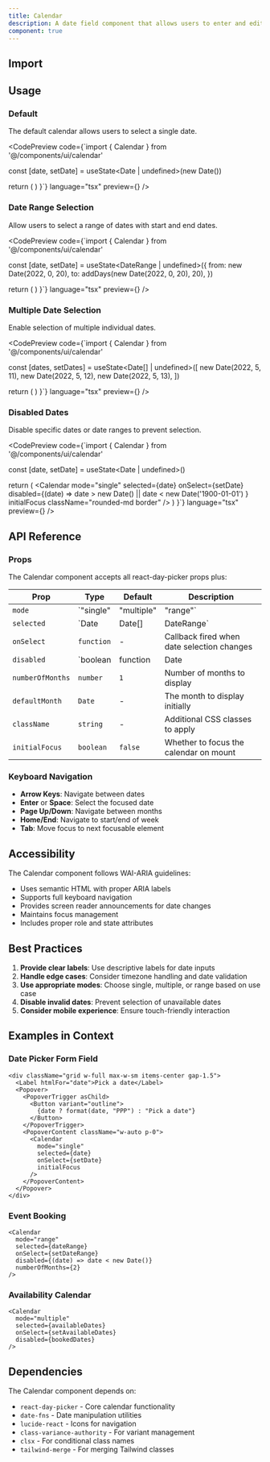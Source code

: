 ```yaml
---
title: Calendar
description: A date field component that allows users to enter and edit date.
component: true
---
```


## Import

<CodePreview code="import { Calendar } from '@/components/ui/calendar'" language="tsx" />

## Usage

### Default

The default calendar allows users to select a single date.

<CodePreview 
  code={`import { Calendar } from '@/components/ui/calendar'

  const [date, setDate] = useState<Date | undefined>(new Date())

  return (
    <Calendar
      mode="single"
      selected={date}
      onSelect={setDate}
      className="rounded-md border"
    />
  )
}`} 
  language="tsx" 
  preview={<CalendarDefault />} 
/>

### Date Range Selection

Allow users to select a range of dates with start and end dates.

<CodePreview 
  code={`import { Calendar } from '@/components/ui/calendar'

  const [date, setDate] = useState<DateRange | undefined>({
    from: new Date(2022, 0, 20),
    to: addDays(new Date(2022, 0, 20), 20),
  })

  return (
    <Calendar
      mode="range"
      defaultMonth={date?.from}
      selected={date}
      onSelect={setDate}
      numberOfMonths={2}
      className="rounded-md border"
    />
  )
}`} 
  language="tsx" 
  preview={<CalendarRange />} 
/>

### Multiple Date Selection

Enable selection of multiple individual dates.

<CodePreview 
  code={`import { Calendar } from '@/components/ui/calendar'

  const [dates, setDates] = useState<Date[] | undefined>([
    new Date(2022, 5, 11),
    new Date(2022, 5, 12),
    new Date(2022, 5, 13),
  ])

  return (
    <Calendar
      mode="multiple"
      selected={dates}
      onSelect={setDates}
      className="rounded-md border"
    />
  )
}`} 
  language="tsx" 
  preview={<CalendarMultiple />} 
/>

### Disabled Dates

Disable specific dates or date ranges to prevent selection.

<CodePreview 
  code={`import { Calendar } from '@/components/ui/calendar'

  const [date, setDate] = useState<Date | undefined>()

  return (
    <Calendar
      mode="single"
      selected={date}
      onSelect={setDate}
      disabled={(date) =>
        date > new Date() || date < new Date('1900-01-01')
      }
      initialFocus
      className="rounded-md border"
    />
  )
}`} 
  language="tsx" 
  preview={<CalendarDisabled />} 
/>

## API Reference

### Props

The Calendar component accepts all react-day-picker props plus:

| Prop | Type | Default | Description |
|------|------|---------|-------------|
| `mode` | `"single" | "multiple" | "range"` | `"single"` | The selection mode of the calendar |
| `selected` | `Date | Date[] | DateRange` | - | The selected date(s) |
| `onSelect` | `function` | - | Callback fired when date selection changes |
| `disabled` | `boolean | function | Date | Date[]` | `false` | Dates that should be disabled |
| `numberOfMonths` | `number` | `1` | Number of months to display |
| `defaultMonth` | `Date` | - | The month to display initially |
| `className` | `string` | - | Additional CSS classes to apply |
| `initialFocus` | `boolean` | `false` | Whether to focus the calendar on mount |

### Keyboard Navigation

- **Arrow Keys**: Navigate between dates
- **Enter** or **Space**: Select the focused date
- **Page Up/Down**: Navigate between months
- **Home/End**: Navigate to start/end of week
- **Tab**: Move focus to next focusable element

## Accessibility

The Calendar component follows WAI-ARIA guidelines:

- Uses semantic HTML with proper ARIA labels
- Supports full keyboard navigation
- Provides screen reader announcements for date changes
- Maintains focus management
- Includes proper role and state attributes

## Best Practices

1. **Provide clear labels**: Use descriptive labels for date inputs
2. **Handle edge cases**: Consider timezone handling and date validation
3. **Use appropriate modes**: Choose single, multiple, or range based on use case
4. **Disable invalid dates**: Prevent selection of unavailable dates
5. **Consider mobile experience**: Ensure touch-friendly interaction

## Examples in Context

### Date Picker Form Field

```tsx
<div className="grid w-full max-w-sm items-center gap-1.5">
  <Label htmlFor="date">Pick a date</Label>
  <Popover>
    <PopoverTrigger asChild>
      <Button variant="outline">
        {date ? format(date, "PPP") : "Pick a date"}
      </Button>
    </PopoverTrigger>
    <PopoverContent className="w-auto p-0">
      <Calendar
        mode="single"
        selected={date}
        onSelect={setDate}
        initialFocus
      />
    </PopoverContent>
  </Popover>
</div>
```

### Event Booking

```tsx
<Calendar
  mode="range"
  selected={dateRange}
  onSelect={setDateRange}
  disabled={(date) => date < new Date()}
  numberOfMonths={2}
/>
```

### Availability Calendar

```tsx
<Calendar
  mode="multiple"
  selected={availableDates}
  onSelect={setAvailableDates}
  disabled={bookedDates}
/>
```

## Dependencies

The Calendar component depends on:

- `react-day-picker` - Core calendar functionality
- `date-fns` - Date manipulation utilities
- `lucide-react` - Icons for navigation
- `class-variance-authority` - For variant management
- `clsx` - For conditional class names
- `tailwind-merge` - For merging Tailwind classes